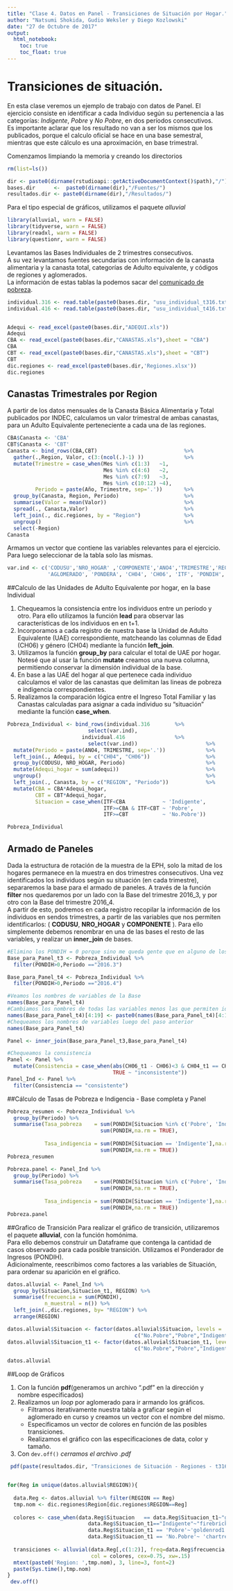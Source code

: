 ---
title: "Clase 4. Datos en Panel - Transiciones de Situación por Hogar."
author: "Natsumi Shokida, Gudio Weksler y Diego Kozlowski"
date: "27 de Octubre de 2017"
output:
  html_notebook: 
    toc: true
    toc_float: true 
---

# Transiciones de situación. 

En esta clase veremos un ejemplo de trabajo con datos de Panel. El ejercicio consiste en identificar a cada Individuo según su pertenencia a las categorías: _Indigente_, _Pobre_ y _No Pobre_, en dos períodos consecutivos.      
Es importante aclarar que los resultado no van a ser los mismos que los publicados, porque el calculo oficial se hace en una base semestral, mientras que este cálculo es una aproximación, en base trimestral.

 
Comenzamos limpiando la memoria y creando los directorios

```{r, warning=FALSE}
rm(list=ls())

dir <- paste0(dirname(rstudioapi::getActiveDocumentContext()$path),"/")
bases.dir      <-  paste0(dirname(dir),"/Fuentes/")
resultados.dir <- paste0(dirname(dir),"/Resultados/")
```

Para el tipo especial de gráficos, utilizamos el paquete _alluvial_

```{r}
library(alluvial, warn = FALSE)
library(tidyverse, warn = FALSE)
library(readxl, warn = FALSE)
library(questionr, warn = FALSE)
```

Levantamos las Bases Individuales de 2 trimestres consecutivos.       
A su vez levantamos fuentes secundarias con información de la canasta alimentaria y la canasta total, categorías de Adulto equivalente, y códigos de regiones y aglomerados.     
La información de estas tablas la podemos sacar del [comunicado de pobreza](http://www.indec.gob.ar/uploads/informesdeprensa/eph_pobreza_02_16.pdf).


```{r}
individual.316 <- read.table(paste0(bases.dir, "usu_individual_t316.txt"), sep=";", dec=",", header = TRUE, fill = TRUE)
individual.416 <- read.table(paste0(bases.dir, "usu_individual_t416.txt"), sep=";", dec=",", header = TRUE, fill = TRUE)


Adequi <- read_excel(paste0(bases.dir,"ADEQUI.xls"))
Adequi
CBA <- read_excel(paste0(bases.dir,"CANASTAS.xls"),sheet = "CBA")
CBA
CBT <- read_excel(paste0(bases.dir,"CANASTAS.xls"),sheet = "CBT")
CBT
dic.regiones <- read_excel(paste0(bases.dir,'Regiones.xlsx'))
dic.regiones
```

## Canastas Trimestrales por Region

A partir de los datos mensuales de la Canasta Básica Alimentaria y Total publicados por INDEC, calculamos un valor trimestral de ambas canastas, para un Adulto Equivalente perteneciente a cada una de las regiones.

```{r}
CBA$Canasta <- 'CBA'
CBT$Canasta <- 'CBT'
Canasta <- bind_rows(CBA,CBT)                            %>% 
  gather(.,Region, Valor, c(3:(ncol(.)-1) ))             %>%
  mutate(Trimestre = case_when(Mes %in% c(1:3)   ~1,
                               Mes %in% c(4:6)   ~2,
                               Mes %in% c(7:9)   ~3,
                               Mes %in% c(10:12) ~4),
         Periodo = paste(Año, Trimestre, sep='.'))       %>% 
  group_by(Canasta, Region, Periodo)                     %>% 
  summarise(Valor = mean(Valor))                         %>% 
  spread(., Canasta,Valor)                               %>% 
  left_join(., dic.regiones, by = "Region")              %>% 
  ungroup()                                              %>% 
  select(-Region)
Canasta
```

Armamos un vector que contiene las variables relevantes para el ejercicio. Para luego seleccionar de la tabla solo las mismas.
```{r}

var.ind <- c('CODUSU','NRO_HOGAR' ,'COMPONENTE','ANO4','TRIMESTRE','REGION',
             'AGLOMERADO', 'PONDERA', 'CH04', 'CH06', 'ITF', 'PONDIH','P21')
```

##Calculo de las Unidades de Adulto Equivalente por hogar, en la base Individual

1. Chequeamos la consistencia entre los individuos entre un período y otro. Para ello utilizamos la función __lead__ para observar las características de los individuos en en t+1.          
2. Incorporamos a cada registro de nuestra base la Unidad de Adulto Equivalente (UAE) correspondiente, matcheando las columnas de Edad (CH06) y género (CH04) mediante la función __left_join__.            
3. Utilizamos la función __group_by__ para calcular el total de UAE por hogar. Notesé que al usar la función __mutate__ creamos una nueva columna, permitiendo conservar la dimensión individual de la base.              
4. En base a las UAE del hogar al que pertenece cada individuo calculamos el valor de las canastas que delimitan las lineas de pobreza e indigencia correspondientes.  
5. Realizamos la comparación lógica entre el Ingreso Total Familiar y las Canastas calculadas para asignar a cada individuo su "situación" mediante la función __case_when__.  

```{r, warning=FALSE}
Pobreza_Individual <- bind_rows(individual.316        %>% 
                          select(var.ind),
                        individual.416                %>% 
                          select(var.ind))                      %>% 
  mutate(Periodo = paste(ANO4, TRIMESTRE, sep='.'))             %>% 
  left_join(., Adequi, by = c("CH04", "CH06"))                  %>%  
  group_by(CODUSU, NRO_HOGAR, Periodo)                          %>% 
  mutate(Adequi_hogar = sum(adequi))                            %>%
  ungroup()                                                     %>% 
  left_join(., Canasta, by = c("REGION", "Periodo"))            %>% 
  mutate(CBA = CBA*Adequi_hogar,
         CBT = CBT*Adequi_hogar,
         Situacion = case_when(ITF<CBA            ~ 'Indigente',
                               ITF>=CBA & ITF<CBT ~ 'Pobre',
                               ITF>=CBT           ~ 'No.Pobre'))  

Pobreza_Individual
```

## Armado de Paneles

Dada la estructura de rotación de la muestra de la EPH, solo la mitad de los hogares permanece en la muestra en dos trimestres consecutivos. Una vez identificados los individuos según su situación (en cada trimestre), separaremos la base para el armado de paneles. A través de la función __filter__ nos quedaremos por un lado con la Base del trimestre 2016_3, y por otro con la Base del trimestre 2016_4.      
A partir de esto, podremos en cada registro recopilar la información de los individuos en sendos trimestres, a partir de las variables que nos permiten identificarlos: ( __CODUSU__, __NRO_HOGAR__ y __COMPONENTE__ ). Para ello simplemente debemos renombrar en una de las bases el resto de las variables, y realizar un __inner_join__ de bases.   

```{r, warning=FALSE}
#Elimino los PONDIH = 0 porque sino me queda gente que en alguno de los dos periodos no respondio ingresos y distorsiona el cálculo.
Base_para_Panel_t3 <- Pobreza_Individual %>% 
  filter(PONDIH>0,Periodo =="2016.3")

Base_para_Panel_t4 <- Pobreza_Individual %>% 
  filter(PONDIH>0,Periodo =="2016.4")

#Veamos los nombres de variables de la Base
names(Base_para_Panel_t4)
#Cambiamos los nombres de todas las variables menos las que permiten identificar al individuo
names(Base_para_Panel_t4)[4:19] <- paste0(names(Base_para_Panel_t4)[4:19],"_t1")
#Chequeamos los nombres de variables luego del paso anterior
names(Base_para_Panel_t4)

Panel <- inner_join(Base_para_Panel_t3,Base_para_Panel_t4)

#Chequeamos la consistencia
Panel <- Panel %>% 
  mutate(Consistencia = case_when(abs(CH06_t1 - CH06)<3 & CH04_t1 == CH04 ~ "consistente",
                                  TRUE ~ "inconsistente"))
Panel_Ind <- Panel %>% 
  filter(Consistencia == "consistente")
```

##Cálculo de Tasas de Pobreza e Indigencia - Base completa y Panel
```{r, warning=FALSE}
Pobreza_resumen <- Pobreza_Individual %>% 
  group_by(Periodo) %>% 
  summarise(Tasa_pobreza    = sum(PONDIH[Situacion %in% c('Pobre', 'Indigente')],na.rm = TRUE)/
                              sum(PONDIH,na.rm = TRUE),
            
            Tasa_indigencia = sum(PONDIH[Situacion == 'Indigente'],na.rm = TRUE)/
                              sum(PONDIH,na.rm = TRUE)) 
Pobreza_resumen

Pobreza.panel <- Panel_Ind %>% 
  group_by(Periodo) %>% 
  summarise(Tasa_pobreza    = sum(PONDIH[Situacion %in% c('Pobre', 'Indigente')],na.rm = TRUE)/
                              sum(PONDIH,na.rm = TRUE),
            
            Tasa_indigencia = sum(PONDIH[Situacion == 'Indigente'],na.rm = TRUE)/
                              sum(PONDIH,na.rm = TRUE)) 
Pobreza.panel
```

##Grafico de Transición
Para realizar el gráfico de transición, utilizaremos el paquete __alluvial__, con la función homónima.     
Para ello debemos construir un Dataframe que contenga la cantidad de casos observado para cada posible transición. Utilizamos el Ponderador de Ingresos (PONDIH).        
Adicionalmente, reescribimos como factores a las variables de Situación, para ordenar su aparición en el gráfico.
```{r}
datos.alluvial <- Panel_Ind %>% 
  group_by(Situacion,Situacion_t1, REGION) %>% 
  summarise(frecuencia = sum(PONDIH),
            n_muestral = n()) %>% 
  left_join(.,dic.regiones, by= "REGION") %>% 
  arrange(REGION)

datos.alluvial$Situacion <- factor(datos.alluvial$Situacion, levels =
                                         c("No.Pobre","Pobre","Indigente"))
datos.alluvial$Situacion_t1 <- factor(datos.alluvial$Situacion_t1, levels =
                                         c("No.Pobre","Pobre","Indigente"))

datos.alluvial
```
##Loop de Gráficos 

1. Con la función __pdf__(generamos un archivo ".pdf" en la dirección y nombre especificados)   
2. Realizamos un _loop_ por aglomerado para ir armando los gráficos.
    - Filtramos iterativamente nuestra tabla a graficar según el aglomerado en curso y creamos un vector con el nombre del mismo.        
    - Especificamos un vector de colores en función de las posibles transiciones.      
    - Realizamos el gráfico con las especificaciones de data, color y tamaño. 
3. Con ```dev.off()``` _cerramos el archivo .pdf_
```{r,warning=FALSE,error=FALSE}
 pdf(paste(resultados.dir, "Transiciones de Situación - Regiones - t316-t416.pdf", sep = ""), onefile = T)


for(Reg in unique(datos.alluvial$REGION)){
  
  data.Reg <- datos.alluvial %>% filter(REGION == Reg)
  tmp.nom <- dic.regiones$Region[dic.regiones$REGION==Reg]
  
  colores <- case_when(data.Reg$Situacion   == data.Reg$Situacion_t1~"gray90",
                          data.Reg$Situacion_t1=="Indigente"~"firebrick1",
                          data.Reg$Situacion_t1 == 'Pobre'~'goldenrod1',
                          data.Reg$Situacion_t1 == 'No.Pobre'~ 'chartreuse2')
  
  transiciones <- alluvial(data.Reg[,c(1:2)], freq=data.Reg$frecuencia, border=NA, 
                           col = colores, cex=0.75, xw=.15)
  mtext(paste0('Region: ',tmp.nom), 3, line=3, font=2)
  paste(Sys.time(),tmp.nom)
}
 dev.off()
```